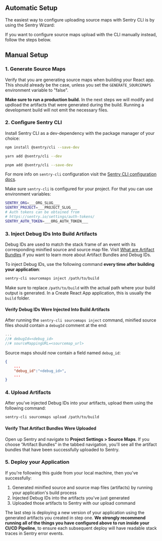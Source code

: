<Include name="debug-id-requirement.mdx" />

## Automatic Setup

The easiest way to configure uploading source maps with Sentry CLI is by using the Sentry Wizard:

<Include name="sourcemaps-wizard-instructions.mdx" />

If you want to configure source maps upload with the CLI manually instead, follow the steps below.

## Manual Setup

### 1. Generate Source Maps

Verify that you are generating source maps when building your React app.
This should already be the case, unless you set the `GENERATE_SOURCEMAPS` environment variable to "false".

**Make sure to run a production build.**
In the next steps we will modify and updload the artifacts that were generated during the build.
Running a development build will not emit the necessary files.

### 2. Configure Sentry CLI

Install Sentry CLI as a dev-dependency with the package manager of your choice:

```bash {tabTitle:npm}
npm install @sentry/cli --save-dev
```

```bash {tabTitle:Yarn}
yarn add @sentry/cli --dev
```

```bash {tabTitle:pnpm}
pnpm add @sentry/cli --save-dev
```

<Note>

For more info on `sentry-cli` configuration visit the [Sentry CLI configuration docs](/product/cli/configuration/).

</Note>

Make sure `sentry-cli` is configured for your project. For that you can use environment variables:

<SignInNote />

<OrgAuthTokenNote />

```bash {filename:.env}
SENTRY_ORG=___ORG_SLUG___
SENTRY_PROJECT=___PROJECT_SLUG___
# Auth tokens can be obtained from
# https://sentry.io/settings/auth-tokens/
SENTRY_AUTH_TOKEN=___ORG_AUTH_TOKEN___
```

### 3. Inject Debug IDs Into Build Artifacts

Debug IDs are used to match the stack frame of an event with its corresponding minified source and source map file.
Visit [What are Artifact Bundles](/platforms/javascript/sourcemaps/troubleshooting_js/artifact-bundles/) if you want to learn more about Artifact Bundles and Debug IDs.

To inject Debug IDs, use the following command **every time after building your application**:

```bash
sentry-cli sourcemaps inject /path/to/build
```

Make sure to replace `/path/to/build` with the actual path where your build output is generated.
In a Create React App application, this is usually the `build` folder.

#### Verify Debug IDs Were Injected Into Build Artifacts

After running the `sentry-cli sourcemaps inject` command, minified source files should contain a `debugId` comment at the end:

```javascript {filename:exampleMinifiedFile.js}
...
//# debugId=<debug_id>
//# sourceMappingURL=<sourcemap_url>
```

Source maps should now contain a field named `debug_id`:

```json {filename:exampleSourceMap.js.map}
{
    ...
    "debug_id":"<debug_id>",
    ...
}
```

### 4. Upload Artifacts

After you've injected Debug IDs into your artifacts, upload them using the following command:

```bash
sentry-cli sourcemaps upload /path/to/build
```

#### Verify That Artifact Bundles Were Uploaded

Open up Sentry and navigate to **Project Settings > Source Maps**.
If you choose “Artifact Bundles” in the tabbed navigation, you'll see all the artifact bundles that have been successfully uploaded to Sentry.

### 5. Deploy your Application

If you're following this guide from your local machine, then you've successfully:

1. Generated minified source and source map files (artifacts) by running your application's build process
2. Injected Debug IDs into the artifacts you've just generated
3. Uploaded those artifacts to Sentry with our upload command

The last step is deploying a new version of your application using the generated artifacts you created in step one.
**We strongly recommend running all of the things you have configured above to run inside your CI/CD Pipeline**, to ensure each subsequent deploy will have readable stack traces in Sentry error events.

